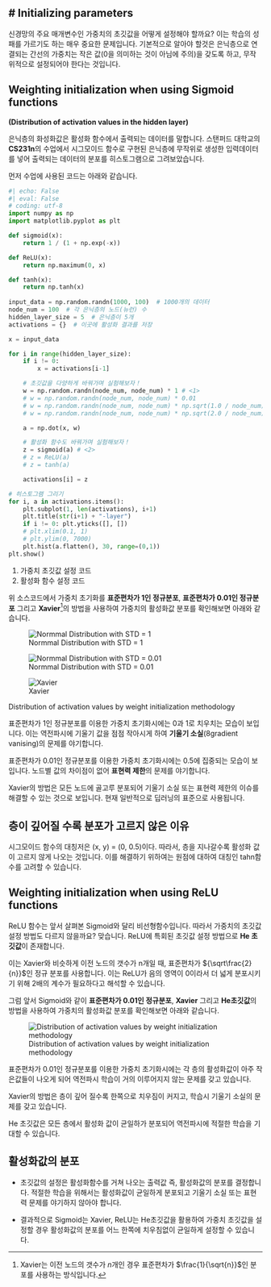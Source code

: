 # Initializing parameters
---

신경망의 주요 매개변수인 가중치의 초깃값을 어떻게 설정해야 할까요? 이는 학습의 성패를 가르기도 하는 매우 중요한 문제입니다. 기본적으로 알아야 할것은 은닉층으로 연결되는 간선의 가중치는 작은 값(0을 의미하는 것이 아님에 주의)을 갖도록 하고, 무작위적으로 설정되어야 한다는 것입니다.

## Weighting initialization when using Sigmoid functions
**(Distribution of activation values in the hidden layer)**

은닉층의 화성화값은 활성화 함수에서 출력되는 데이터를 말합니다. 스탠퍼드 대학교의 **CS231n**의 수업에서 시그모이드 함수로 구현된 은닉층에 무작위로 생성한 입력데이터를 넣어 출력되는 데이터의 분포를 히스토그램으로 그려보았습니다.

먼저 수업에 사용된 코드는 아래와 같습니다.

``` python
#| echo: False
#| eval: False
# coding: utf-8
import numpy as np
import matplotlib.pyplot as plt

def sigmoid(x):
    return 1 / (1 + np.exp(-x))

def ReLU(x):
    return np.maximum(0, x)

def tanh(x):
    return np.tanh(x)
    
input_data = np.random.randn(1000, 100)  # 1000개의 데이터
node_num = 100  # 각 은닉층의 노드(뉴런) 수
hidden_layer_size = 5  # 은닉층이 5개
activations = {}  # 이곳에 활성화 결과를 저장

x = input_data

for i in range(hidden_layer_size):
    if i != 0:
        x = activations[i-1]

    # 초깃값을 다양하게 바꿔가며 실험해보자！
    w = np.random.randn(node_num, node_num) * 1 # <1>
    # w = np.random.randn(node_num, node_num) * 0.01
    # w = np.random.randn(node_num, node_num) * np.sqrt(1.0 / node_num)
    # w = np.random.randn(node_num, node_num) * np.sqrt(2.0 / node_num)

    a = np.dot(x, w)

    # 활성화 함수도 바꿔가며 실험해보자！
    z = sigmoid(a) # <2>
    # z = ReLU(a)
    # z = tanh(a)

    activations[i] = z

# 히스토그램 그리기
for i, a in activations.items():
    plt.subplot(1, len(activations), i+1)
    plt.title(str(i+1) + "-layer")
    if i != 0: plt.yticks([], [])
    # plt.xlim(0.1, 1)
    # plt.ylim(0, 7000)
    plt.hist(a.flatten(), 30, range=(0,1))
plt.show()
```
1. 가중치 초깃값 설정 코드
2. 활성화 함수 설정 코드

위 소스코드에서 가중치 초기화를 **표준편차가 1인 정규분포**, **표준편차가 0.01인 정규분포** 그리고 **Xavier**^[Xavier는 이전 노드의 갯수가 $n$개인 경우 표준편차가 $\frac{1}{\sqrt{n}}$인 분포를 사용하는 방식입니다.]의 방법을 사용하여 가중치의 활성화값 분포를 확인해보면 아래와 같습니다.

::: {#fig-techInit0 layout-nrow=3}

![Normmal Distribution with STD = 1](image/fig-techInit1.png){}

![Normmal Distribution with STD = 0.01](image/fig-techInit2.png){}

![Xavier](image/fig-techInit3.png){}

Distribution of activation values by weight initialization methodology
:::

표준편차가 1인 정규분포를 이용한 가중치 초기화시에는 0과 1로 치우치는 모습이 보입니다. 이는 역전파시에 기울기 값을 점점 작아시게 하여 **기울기 소실**(8gradient vanising)의 문제를 야기합니다.

표준편차가 0.01인 정규분포를 이용한 가중치 초기화시에는 0.5에 집중되는 모습이 보입니다. 노드별 값의 차이점이 없어 **표현력 제한**의 문제를 야기합니다.

Xavier의 방법은 모든 노드에 골고루 분포되어 기울기 소실 또는 표현력 제한의 이슈를 해결할 수 있는 것으로 보입니다. 현재 일반적으로 딥러닝의 표준으로 사용됩니다.

::: {.callout-note}
## 층이 깊어질 수록 분포가 고르지 않은 이유

시그모이드 함수의 대칭저은 (x, y) = (0, 0.5)이다. 따라서, 층을 지나갈수록 활성화 값이 고르지 않게 나오는 것입니다. 이를 해결하기 위하여는 원점에 대하여 대칭인 tahn함수를 고려할 수 있습니다.
:::

## Weighting initialization when using ReLU functions

ReLU 함수는 앞서 살펴본 Sigmoid와 달리 비선형함수입니다. 따라서 가중치의 초깃값 설정 방법도 다르지 않을까요? 맞습니다. ReLU에 특회된 초깃값 설정 방법으로 **He 초깃값**이 존재합니다.

이는 Xavier와 비슷하게 이전 노드의 갯수가 n개일 때, 표준편차가 ${\sqrt\frac{2}{n}}$인 정규 분포를 사용합니다. 이는 ReLU가 음의 영역이 0이라서 더 넓게 분포시키기 위해 2배의 계수가 필요하다고 해석할 수 있습니다.

그럼 앞서 Sigmoid와 같이 **표준편차가 0.01인 정규분포**, **Xavier** 그리고 **He초깃값**의 방법을 사용하여 가중치의 활성화값 분포를 확인해보면 아래와 같습니다.

![Distribution of activation values by weight initialization methodology](image/fig-techInit4.png){#fig-techInit4}

표준편차가 0.01인 정규분포를 이용한 가중치 초기화시에는 각 층의 활성화값이 아주 작은값들이 나오게 되어 역전파시 학습이 거의 이루어지지 않는 문제를 갖고 있습니다.

Xavier의 방법은 층이 깊어 질수록 한쪽으로 치우짐이 커지고, 학습시 기울기 소실의 문제를 갖고 있습니다.

He 초깃값은 모든 층에서 활성화 값이 균일하가 분포되어 역전파시에 적절한 학습을 기대할 수 있습니다.

::: {.callout-warning}
## 활성화값의 분포

-   초깃값의 설정은 활성화함수를 거쳐 나오는 출력값 즉, 활성화값의 분포를 결정합니다. 적절한 학습을 위해서는 활성화값이 균일하게 분포되고 기울기 소실 또는 표현력 문제를 야기하지 않아야 합니다.

-   결과적으로 Sigmoid는 Xavier, ReLU는 He초깃값을 활용하여 가중치 초깃값을 설정할 경우 활성화값의 분포를 어느 한쪽에  치우침없이 균일하게 설정할 수 있습니다.
:::